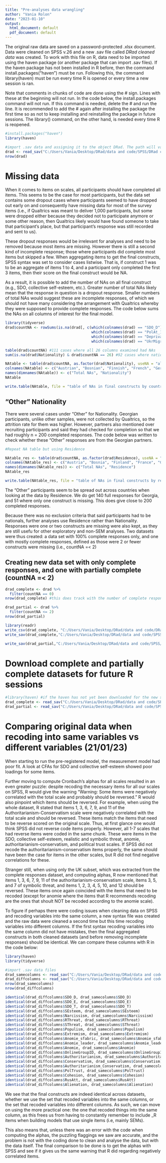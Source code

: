 ```yaml
---
title: "Pre-analyses data wrangling"
author: "Vania Rolon"
date: "2023-01-10"
output:
  html_document: default
  pdf_document: default
---
```


The original raw data are saved on a password-protected .xlsx document. Data were cleaned on SPSS v.26 and a new .sav file called *DRad cleaned data* was created. To work with this file on R, data need to be imported using the haven package (or another package that can import .sav files). If the haven package has not been installed in R before, then the command install.packages("haven") must be run. Following this, the command library(haven) must be run every time R is opened or every time a new session is ran.

Note that comments in chunks of code are done using the # sign. Lines with these at the beginning will not run. In the code below, the install.packages command will not run. If this command is needed, delete the # and run the line. It is recommended to add the # again after installing the package the first time so as not to keep installing and reinstalling the package in future sessions. The library() command, on the other hand, is needed every time R is reopened.

```r
#install.packages("haven")
library(haven)

#import .sav data and assigning it to the object DRad. The path will vary from user to user, as everyone will have saved the cleaned data in different locations of their devices. Replace this path accordingly
drad <- read_sav("C:/Users/Vania/Desktop/DRad/data and code/SPSS/DRad cleaned data.sav")
nrow(drad)
```

# Missing data

When it comes to items on scales, all participants should have completed all items. This seems to be the case for most participants, but the data set contains some dropout cases where participants seemed to have dropped out early on and consequently have missing data for most of the survey items (i.e., if Qualtrics was meant to deliver 1,000 participants, but some were dropped either because they decided not to participate anymore or some other reason, then Qualtrics likely would have found someone to take that participant's place, but that participant's response was still recorded and sent to us).

These dropout responses would be irrelevant for analyses and need to be removed because most items are missing. However there is still a second kind of incomplete response; those where participants did complete most items but skipped a few. When aggregating items to get the final constructs, SPSS syntax was set to consider cases listwise. That is, if construct 1 was to be an aggregate of items 1 to 4, and a participant only completed the first 3 items, then their score on the final construct would be NA.

As a result, it is possible to add the number of NAs on all final construct (e.g., SDO, collective self-esteem, etc.). Greater number of total NAs likely mean that the response in question is a dropout response. Smaller numbers of total NAs would suggest these are incomplete responses, of which we should not have many considering the arrangement with Qualtrics whereby they were supposed to provide complete responses. The code below sums the NAs on all columns of interest for the final model.

```r
library(tidyverse)
drad$countNA <- rowSums(is.na(drad[, c(which(colnames(drad) == "SDO_D"):which(colnames(drad) == "Alienation"), 
                                       which(colnames(drad) == "PolAt_1"), which(colnames(drad) == "PolAt_2"),
                                       which(colnames(drad) == "Deprivation_1"), which(colnames(drad) == "Deprivation_2"),
                                       which(colnames(drad) == "UkrMigrant"), which(colnames(drad) == "RusMigrant"))]))

table(drad$countNA) #111 cases where all 26 columns examined had NAs
sum(is.na(drad$Nationality) & drad$countNA == 26) #92 cases where nationality AND all 26 columns are missing, need to make table by countNA and Nationality. The 92 cases where nationality and the columns are missing are dropouts

NAtable <- table(drad$countNA, as.factor(drad$Nationality), useNA = "always")
colnames(NAtable) <- c("Austrian", "Bosnian", "Finnish", "French", "German", "Hungarian", "Israeli", "Italian", "Jordanian", "Kosovan", "Polish", "Serbian", "Slovenian", "Turkish", "Georgian", "English", "Other", "NAs")
names(dimnames(NAtable)) <- c("Total NAs", "Nationality")
NAtable

write.table(NAtable, file = "table of NAs in final constructs by country.txt", sep = ",", quote = FALSE, row.names = TRUE)
```

## "Other" Nationality

There were several cases under "Other" for Nationality. Georgian participants, unlike other samples, were not collected by Qualtrics, so the attrition rate for them was higher. However, partners also mentioned over recruiting participants and said they had checked for completion so that we had roughly n = 200 completed responses. The code below was written to check whether these "Other" responses are from the Georgian partners.

```r
#Repeat NA table but using Residence

NAtable_res <- table(drad$countNA, as.factor(drad$Residence), useNA = "always")
colnames(NAtable_res) <- c("Austria", "Bosnia", "Finland", "France", "Georgia", "Germany", "Hungary", "Israel", "Italy", "Jordan", "Kosovo", "Poland", "Serbia", "Slovenia", "Turkey", "UK", "NAs")
names(dimnames(NAtable_res)) <- c("Total NAs", "Residence")
NAtable_res

write.table(NAtable_res, file = "table of NAs in final constructs by residence.txt", sep = ",", quote = FALSE, row.names = TRUE)
```

The "Other" participants seem to be spread out across countries when looking at the data by Residence. We do get 140 full responses for Georgia, and 51 where only one construct is missing. This does give close to 200 completed responses.

Because there was no exclusion criteria that said participants had to be nationals, further analyses use Residence rather than Nationality. Responses were one or two constructs are missing were also kept, as they are still usefu for other exploratory and non-SEM analyses. Two datasets were thus created: a data set with 100% complete responses only, and one with mostly complete responses, defined as those were 2 or fewer constructs were missing (i.e., countNA =< 2)

## Creating new data set with only complete responses, and one with partially complete (countNA =< 2)

```r
drad_complete <- drad %>%
  filter(countNA == 0)
nrow(drad_complete) #this does track with the number of complete responses in both the Nationality and Residence tables

drad_partial <- drad %>%
  filter(countNA <= 2)
nrow(drad_partial)

library(readr)
write_csv(drad_complete, "C:/Users/Vania/Desktop/DRad/data and code/DRad complete responses for SEM.csv") #keeps less detail than .sav
write_sav(drad_complete,"C:/Users/Vania/Desktop/DRad/data and code/SPSS/complete responses for SEM.sav")

write_sav(drad_partial,"C:/Users/Vania/Desktop/DRad/data and code/SPSS/partially complete responses for SEM.sav")
```

# Download complete and partially complete datasets for future R sessions

```r
#library(haven) #if the haven has not yet been downloaded for the new session
drad_complete <- read_sav("C:/Users/Vania/Desktop/DRad/data and code/SPSS/complete responses for SEM.sav")
drad_partial <- read_sav("C:/Users/Vania/Desktop/DRad/data and code/SPSS/partially complete responses for SEM.sav")
```

# Comparing original data when recoding into same variables vs different variables (21/01/23)

When starting to run the pre-registered model, the measurement model had poor fit. A look at CFAs for SDO and collective self-esteem showed poor loadings for some items. 

Further moving to compute Cronbach's alphas for all scales resulted in an even greater puzzle: despite recoding the necessary items for all our scales on SPSS, R would give the warning "Warning: Some items were negatively correlated with the total scale and probably should be reversed." R would also pinpoint which items should be reversed. For example, when using the whole dataset, R stated that items 1, 3, 6, 7, 9, and 11 of the Authoritarianism-Conservatism scale were negatively correlated with the total scale and should be reversed. These items match the items that need to be reverse scored on the original scale. Thus, at first glance one would think SPSS did not reverse code items properly. However, all 1-7 scales that had reverse items were coded in the same chunk. These were items in the SDO, collective self-esteem, realistic and symbolic threat, anomie, authoritarianism-conservatism, and political trust scales. If SPSS did not recode the authoritarianism-conservatism items properly, the same should have been the case for items in the other scales, but R did not find negative correlations for these. 

Stranger still, when using only the UK subset, which was extracted from the complete responses dataset, and computing alphas, R now mentioned that items 1, 3, 6, 7, 9, 11 of the authoritarianism-conservatism scale, items 3, 5, and 7 of symbolic threat, and items 1, 2, 3, 4, 5, 10, and 12 should be reversed. These items once again coincided with the items that need to be recoded (except for anomie where the items that R recommends recoding are the ones that shoult NOT be recoded according to the anomie scale).

To figure if perhaps there were coding issues when cleaning data on SPSS and recoding variables into the same column, a new syntax file was created and the raw data were cleaned a second time but this time recoding variables into different columns. If the first syntax recoding variables into the same column did not have mistakes, then the final aggregated constructs in both cleaned datasets (and before removing incomplete responses) should be identical. We can compare these columns with R in the code below:

```r
library(haven)
library(tidyverse)

#import .sav data files
drad_samecolumns <- read_sav("C:/Users/Vania/Desktop/DRad/data and code/SPSS/DRad cleaned data.sav")
drad_diffcolumns <- read_sav("C:/Users/Vania/Desktop/DRad/data and code/SPSS/DRad cleaned data, recodes saved into different variables.sav")
nrow(drad_samecolumns)
nrow(drad_diffcolumns)

identical(drad_diffcolumns$SDO_D, drad_samecolumns$SDO_D)
identical(drad_diffcolumns$SDO_E, drad_samecolumns$SDO_E)
identical(drad_diffcolumns$SDO_T, drad_samecolumns$SDO_T)
identical(drad_diffcolumns$SEsteem, drad_samecolumns$SEsteem)
identical(drad_diffcolumns$Narcissism, drad_samecolumns$Narcissism)
identical(drad_diffcolumns$RThreat, drad_samecolumns$RThreat)
identical(drad_diffcolumns$SThreat, drad_samecolumns$SThreat)
identical(drad_diffcolumns$Populism, drad_samecolumns$Populism)
identical(drad_diffcolumns$Extremism, drad_samecolumns$Extremism)
identical(drad_diffcolumns$Anomie_sfabric, drad_samecolumns$Anomie_sfabric)
identical(drad_diffcolumns$Anomie_leader, drad_samecolumns$Anomie_leader)
identical(drad_diffcolumns$Anomie, drad_samecolumns$Anomie)
identical(drad_diffcolumns$OnlineGroupID, drad_samecolumns$OnlineGroupID)
identical(drad_diffcolumns$Authoritarianism, drad_samecolumns$Authoritarianism)
identical(drad_diffcolumns$Conservatism, drad_samecolumns$Conservatism)
identical(drad_diffcolumns$Authoritarianism_Conservatism, drad_samecolumns$Authoritarianism_Conservatism)
identical(drad_diffcolumns$PolTrust, drad_samecolumns$PolTrust)
identical(drad_diffcolumns$Cohesion, drad_samecolumns$Cohesion)
identical(drad_diffcolumns$RusAtt, drad_samecolumns$RusAtt)
identical(drad_diffcolumns$Alienation, drad_samecolumns$Alienation)
```

We see that the final constructs are indeed identical across datasets, whether we use the set that recoded variables into the same columns, or the set that recoded variables into different columns. As such, we can move on using the more practical one: the one that recoded things into the same column, as this frees us from having to constantly remember to include _R items when building models that use single items (i.e, mainly SEMs). 

This also means that, unless there was an error with the code when computing the alphas, the puzzling flaggings we saw are accurate, and the problem is not with the coding done to clean and analyse the data, but with the data itself. The final comparison to be done is to get the alphas with SPSS and see if it gives us the same warning that R did regarding negatively correlated items.



